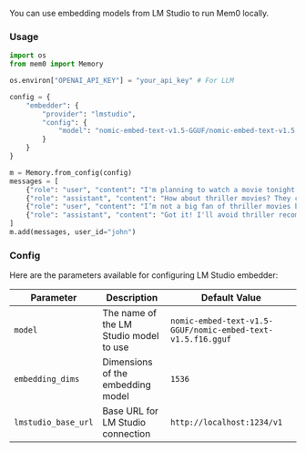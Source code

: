 You can use embedding models from LM Studio to run Mem0 locally.

### Usage

```python
import os
from mem0 import Memory

os.environ["OPENAI_API_KEY"] = "your_api_key" # For LLM

config = {
    "embedder": {
        "provider": "lmstudio",
        "config": {
            "model": "nomic-embed-text-v1.5-GGUF/nomic-embed-text-v1.5.f16.gguf"
        }
    }
}

m = Memory.from_config(config)
messages = [
    {"role": "user", "content": "I'm planning to watch a movie tonight. Any recommendations?"},
    {"role": "assistant", "content": "How about thriller movies? They can be quite engaging."},
    {"role": "user", "content": "I’m not a big fan of thriller movies but I love sci-fi movies."},
    {"role": "assistant", "content": "Got it! I'll avoid thriller recommendations and suggest sci-fi movies in the future."}
]
m.add(messages, user_id="john")
```

### Config

Here are the parameters available for configuring LM Studio embedder:

| Parameter | Description | Default Value |
| --- | --- | --- |
| `model` | The name of the LM Studio model to use | `nomic-embed-text-v1.5-GGUF/nomic-embed-text-v1.5.f16.gguf` |
| `embedding_dims` | Dimensions of the embedding model | `1536` |
| `lmstudio_base_url` | Base URL for LM Studio connection | `http://localhost:1234/v1` |